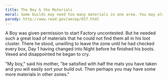```yaml
---
title: The Boy & the Materials
moral: Some builds may need too many materials in one area. You may also find needed materials in other areas as well.
parody: http://www.read.gov/aesop/037.html
---
```


A Boy was given permission to start Factory uncontested. But he needed such a great load of materials that he could not find them all in his loot cluster. There he stood, unwilling to leave the zone until he had checked every box, Day 1 having changed into Night before he finished his boots. Vexed and disappointed he began to cry.

"My boy," said his mother, "be satisfied with half the mats you have taken and you will easily sort your build out. Then perhaps you may have some more materials in other zones."